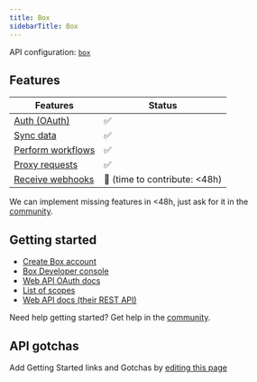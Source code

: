 ```yaml
---
title: Box
sidebarTitle: Box
---
```



<Overview />

API configuration: [`box`](https://nango.dev/providers.yaml)

## Features

| Features | Status |
| - | - |
| [Auth (OAuth)](/guides/getting-started/authorize-an-api-from-your-app) | ✅ |
| [Sync data](/guides/getting-started/read-from-an-api) | ✅ |
| [Perform workflows](/guides/getting-started/write-to-an-api) | ✅ |
| [Proxy requests](/guides/proxy-requests-to-an-api) | ✅ |
| [Receive webhooks](/guides/receive-webhooks-from-an-api) | 🚫 (time to contribute: &lt;48h) |

<Tip>We can implement missing features in &lt;48h, just ask for it in the [community](https://nango.dev/slack).</Tip>

## Getting started

-   [Create Box account](https://box.com)
-   [Box Developer console](https://app.box.com/developers/)
-   [Web API OAuth docs](https://developer.box.com/guides/authentication/oauth2/)
-   [List of scopes](https://developer.box.com/guides/api-calls/permissions-and-errors/scopes/)
-   [Web API docs (their REST API)](https://developer.box.com/reference/resources/classification)

<Tip>Need help getting started? Get help in the [community](https://nango.dev/slack).</Tip>

## API gotchas

<Note>Add Getting Started links and Gotchas by [editing this page](https://github.com/nangohq/nango/tree/master/docs-v2/integrations/all/box.mdx)</Note>
